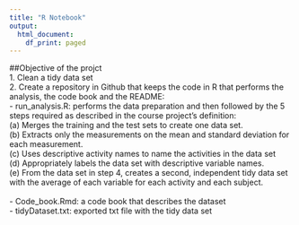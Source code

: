 ```yaml
---
title: "R Notebook"
output:
  html_document:
    df_print: paged
---
```


##Objective of the projct\
1. Clean a tidy data set\
2. Create a repository in Github that keeps the code in R that performs the analysis, the code book and the README:\
- run_analysis.R: performs the data preparation and then followed by the 5 steps required as described in the course project’s definition:\
  (a) Merges the training and the test sets to create one data set.\
  (b) Extracts only the measurements on the mean and standard deviation for each measurement.\
  (c) Uses descriptive activity names to name the activities in the data set\
  (d) Appropriately labels the data set with descriptive variable names.\
  (e) From the data set in step 4, creates a second, independent tidy data set with the average of each variable for each activity and each subject.\
\
- Code_book.Rmd: a code book that describes the dataset\
- tidyDataset.txt: exported txt file with the tidy data set